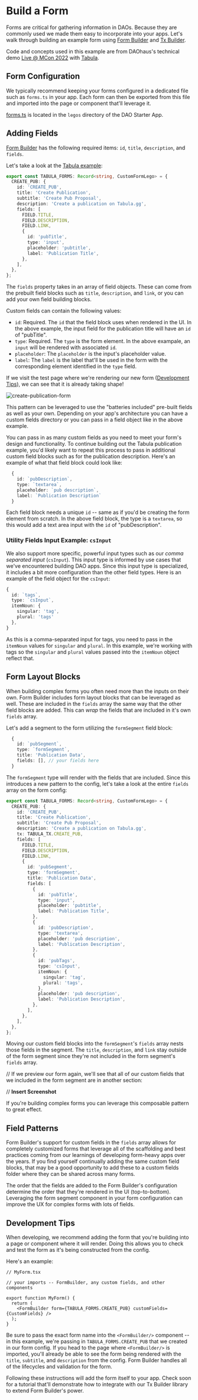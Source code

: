 # Build a Form

Forms are critical for gathering information in DAOs. Because they are commonly used we made them easy to incorporate into your apps. Let's walk through building an example form using [Form Builder](http://localhost:3000/sdk/react/form-builder) and [Tx Builder](/sdk/react/tx-builder).

Code and concepts used in this example are from DAOhaus's technical demo [Live @ MCon 2022](https://www.youtube.com/watch?v=W2RmJ61t9EQ) with [Tabula](https://tabula.gg/).

## Form Configuration

We typically recommend keeping your forms configured in a dedicated file such as `forms.ts` in your app. Each form can then be exported from this file and imported into the page or component that'll leverage it.

[forms.ts](https://github.com/HausDAO/dao-app-starter-vite/blob/main/src/legos/forms.ts) is located in the `legos` directory of the DAO Starter App.

## Adding Fields

[Form Builder](/sdk/react/form-builder) has the following required items: `id`, `title`, `description`, and `fields`.

Let's take a look at the [Tabula example](https://github.com/HausDAO/daohaus-monorepo-deprecated/tree/MCONTechSession):

```ts
export const TABULA_FORMS: Record<string, CustomFormLego> = {
  CREATE_PUB: {
    id: 'CREATE_PUB',
    title: 'Create Publication',
    subtitle: 'Create Pub Proposal',
    description: 'Create a publication on Tabula.gg',
    fields: [
      FIELD.TITLE,
      FIELD.DESCRIPTION,
      FIELD.LINK,
      {
        id: 'pubTitle',
        type: 'input',
        placeholder: 'pubtitle',
        label: 'Publication Title',
      },
    ],
  },
};
```

The `fields` property takes in an array of field objects. These can come from the prebuilt field blocks such as `title`, `description`, and `link`, or you can add your own field building blocks.

Custom fields can contain the following values:

- `id`: Required. The `id` that the field block uses when rendered in the UI. In the above example, the input field for the publication title will have an `id` of "pubTitle".
- `type`: Required. The `type` is the form element. In the above exampale, an `input` will be rendered with associated `id`.
- `placeholder`: The `placeholder` is the input's placeholder value.
- `label`: The `label` is the label that'll be used in the form with the corresponding element identified in the `type` field.

If we visit the test page where we're rendering our new form ([Development Tips](/quickstart/form#development-tips)), we can see that it is already taking shape!

![create-publication-form](https://github.com/HausDAO/monorepo/assets/522182/d23c6025-f1ba-4bb4-a085-92fb5c225dd8)

This pattern can be leveraged to use the "batteries included" pre-built fields as well as your own. Depending on your app's architecture you can have a custom fields directory or you can pass in a field object like in the above example.

You can pass in as many custom fields as you need to meet your form's design and functionality. To continue building out the Tabula publication example, you'd likely want to repeat this process to pass in additional custom field blocks such as for the publication description. Here's an example of what that field block could look like:

```ts
  {
    id: `pubDescription`,
    type: `textarea`,
    placeholder: `pub description`,
    label: `Publication Description`
  }
```

Each field block needs a unique `id` -- same as if you'd be creating the form element from scratch. In the above field block, the type is a `textarea`, so this would add a text area input with the `id` of "pubDescription".

### Utility Fields Input Example: `csInput`

We also support more specific, powerful input types such as our _comma separated input_ (`csInput`). This input type is informed by use cases that we've encountered building DAO apps. Since this input type is specialized, it includes a bit more configuration than the other field types. Here is an example of the field object for the `csInput`:

```ts
{
  id: `tags`,
  type: `csInput`,
  itemNoun: {
    singular: 'tag',
    plural: 'tags'
  },
}
```

As this is a comma-separated input for tags, you need to pass in the `itemNoun` values for `singular` and `plural`. In this example, we're working with tags so the `singular` and `plural` values passed into the `itemNoun` object reflect that.

## Form Layout Blocks

When building complex forms you often need more than the inputs on their own. Form Builder includes form layout blocks that can be leveraged as well. These are included in the `fields` array the same way that the other field blocks are added. This can _wrap_ the fields that are included in it's own `fields` array.

Let's add a segment to the form utilizing the `formSegment` field block:

```ts
  {
    id: `pubSegment`,
    type: `formSegment`,
    title: 'Publication Data',
    fields: [], // your fields here
  }
```

The `formSegment` type will render with the fields that are included. Since this introduces a new pattern to the config, let's take a look at the entire `fields` array on the form config:

```ts
export const TABULA_FORMS: Record<string, CustomFormLego> = {
  CREATE_PUB: {
    id: 'CREATE_PUB',
    title: 'Create Publication',
    subtitle: 'Create Pub Proposal',
    description: 'Create a publication on Tabula.gg',
    tx: TABULA_TX.CREATE_PUB,
    fields: [
      FIELD.TITLE,
      FIELD.DESCRIPTION,
      FIELD.LINK,
      {
        id: 'pubSegment',
        type: 'formSegment',
        title: 'Publication Data',
        fields: [
          {
            id: 'pubTitle',
            type: 'input',
            placeholder: 'pubtitle',
            label: 'Publication Title',
          },
          {
            id: 'pubDescription',
            type: 'textarea',
            placeholder: 'pub description',
            label: 'Publication Description',
          },
          {
            id: 'pubTags',
            type: 'csInput',
            itemNoun: {
              singular: 'tag',
              plural: 'tags',
            },
            placeholder: 'pub description',
            label: 'Publication Description',
          },
        ],
      },
    ],
  },
};
```

Moving our custom field blocks into the `formSegment`'s `fields` array nests those fields in the segment. The `title`, `description`, and `link` stay outside of the form segment since they're not included in the form segment's `fields` array.

// If we preview our form again, we'll see that all of our custom fields that we included in the form segment are in another section:

// **Insert Screenshot**

If you're building complex forms you can leverage this composable pattern to great effect.

## Field Patterns

Form Builder's support for custom fields in the `fields` array allows for completely customized forms that leverage all of the scaffolding and best practices coming from our learnings of developing form-heavy apps over the years. If you find yourself continually adding the same custom field blocks, that may be a good opportunity to add these to a custom fields folder where they can be shared across many forms.

The order that the fields are added to the Form Builder's configuration determine the order that they're rendered in the UI (top-to-bottom). Leveraging the form segment component in your form configuration can improve the UX for complex forms with lots of fields.

## Development Tips

When developing, we recommend adding the form that you're building into a page or component where it will render. Doing this allows you to check and test the form as it's being constructed from the config.

Here's an example:

```tsx
// MyForm.tsx

// your imports -- FormBuilder, any custom fields, and other components

export function MyForm() {
  return (
    <FormBuilder form={TABULA_FORMS.CREATE_PUB} customFields={CustomFields} />
  );
}
```

Be sure to pass the exact form name into the `<FormBuilder/>` component -- in this example, we're passing in `TABULA_FORMS.CREATE_PUB` that we created in our form config. If you head to the page where `<FormBuilder/>` is imported, you'll already be able to see the form being rendered with the `title`, `subtitle`, and `description` from the config. Form Builder handles all of the lifecycles and validation for the form.

Following these instructions will add the form itself to your app. Check soon for a tutorial that'll demonstrate how to integrate with our Tx Builder library to extend Form Builder's power.
